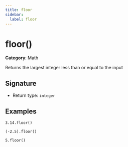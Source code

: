 ```yaml
---
title: floor
sidebar:
  label: floor
---
```


# floor()

**Category**: Math

Returns the largest integer less than or equal to the input

## Signature

- Return type: `integer`

## Examples

```fhirpath
3.14.floor()
```

```fhirpath
(-2.5).floor()
```

```fhirpath
5.floor()
```

